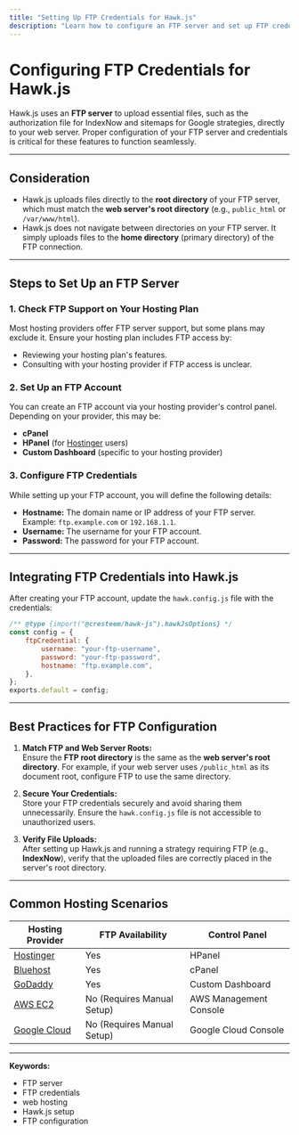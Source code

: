 ```yaml
---
title: "Setting Up FTP Credentials for Hawk.js"
description: "Learn how to configure an FTP server and set up FTP credentials for Hawk.js. Understand why the FTP root directory must align with your web server's primary directory and how to integrate credentials into your configuration."
---
```


# Configuring FTP Credentials for Hawk.js

Hawk.js uses an **FTP server** to upload essential files, such as the authorization file for IndexNow and sitemaps for Google strategies, directly to your web server. Proper configuration of your FTP server and credentials is critical for these features to function seamlessly.

---

## Consideration

- Hawk.js uploads files directly to the **root directory** of your FTP server, which must match the **web server's root directory** (e.g., `public_html` or `/var/www/html`).  
- Hawk.js does not navigate between directories on your FTP server. It simply uploads files to the **home directory** (primary directory) of the FTP connection.

---

## Steps to Set Up an FTP Server

### 1. Check FTP Support on Your Hosting Plan

Most hosting providers offer FTP server support, but some plans may exclude it. Ensure your hosting plan includes FTP access by:

- Reviewing your hosting plan's features.
- Consulting with your hosting provider if FTP access is unclear.

### 2. Set Up an FTP Account

You can create an FTP account via your hosting provider's control panel. Depending on your provider, this may be:

- **cPanel**  
- **HPanel** (for [Hostinger](https://hostinger.com/) users)  
- **Custom Dashboard** (specific to your hosting provider)

### 3. Configure FTP Credentials

While setting up your FTP account, you will define the following details:

- **Hostname:** The domain name or IP address of your FTP server. Example: `ftp.example.com` or `192.168.1.1`.
- **Username:** The username for your FTP account.
- **Password:** The password for your FTP account.

---

## Integrating FTP Credentials into Hawk.js

After creating your FTP account, update the `hawk.config.js` file with the credentials:

```js
/** @type {import("@cresteem/hawk-js").hawkJsOptions} */
const config = {
    ftpCredential: {
        username: "your-ftp-username",
        password: "your-ftp-password",
        hostname: "ftp.example.com",
    },
};
exports.default = config;
```

---

## Best Practices for FTP Configuration

1. **Match FTP and Web Server Roots:**  
   Ensure the **FTP root directory** is the same as the **web server's root directory**. For example, if your web server uses `/public_html` as its document root, configure FTP to use the same directory.

2. **Secure Your Credentials:**  
   Store your FTP credentials securely and avoid sharing them unnecessarily. Ensure the `hawk.config.js` file is not accessible to unauthorized users.

3. **Verify File Uploads:**  
   After setting up Hawk.js and running a strategy requiring FTP (e.g., **IndexNow**), verify that the uploaded files are correctly placed in the server's root directory.

---

## Common Hosting Scenarios

| Hosting Provider | FTP Availability | Control Panel       |
|-------------------|------------------|---------------------|
| [Hostinger](https://hostinger.com/)         | Yes             | HPanel              |
| [Bluehost](https://www.bluehost.in/)          | Yes             | cPanel              |
| [GoDaddy](https://www.godaddy.com/)           | Yes             | Custom Dashboard    |
| [AWS EC2](https://www.godaddy.com/)           | No (Requires Manual Setup) | AWS Management Console |
| [Google Cloud](https://cloud.google.com/)      | No (Requires Manual Setup) | Google Cloud Console  |

---

**Keywords:**  
<ul className="keywords">
  <li>FTP server</li>
  <li>FTP credentials</li>
  <li>web hosting</li>
  <li>Hawk.js setup</li>
  <li>FTP configuration</li>
</ul>
